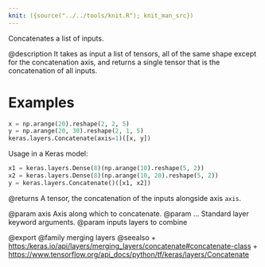 ```yaml
---
knit: ({source("../../tools/knit.R"); knit_man_src})
---
```

Concatenates a list of inputs.

@description
It takes as input a list of tensors, all of the same shape except
for the concatenation axis, and returns a single tensor that is the
concatenation of all inputs.

# Examples
```python
x = np.arange(20).reshape(2, 2, 5)
y = np.arange(20, 30).reshape(2, 1, 5)
keras.layers.Concatenate(axis=1)([x, y])
```

Usage in a Keras model:

```python
x1 = keras.layers.Dense(8)(np.arange(10).reshape(5, 2))
x2 = keras.layers.Dense(8)(np.arange(10, 20).reshape(5, 2))
y = keras.layers.Concatenate()([x1, x2])
```

@returns
    A tensor, the concatenation of the inputs alongside axis `axis`.

@param axis Axis along which to concatenate.
@param ... Standard layer keyword arguments.
@param inputs layers to combine

@export
@family merging layers
@seealso
+ <https:/keras.io/api/layers/merging_layers/concatenate#concatenate-class>
+ <https://www.tensorflow.org/api_docs/python/tf/keras/layers/Concatenate>

